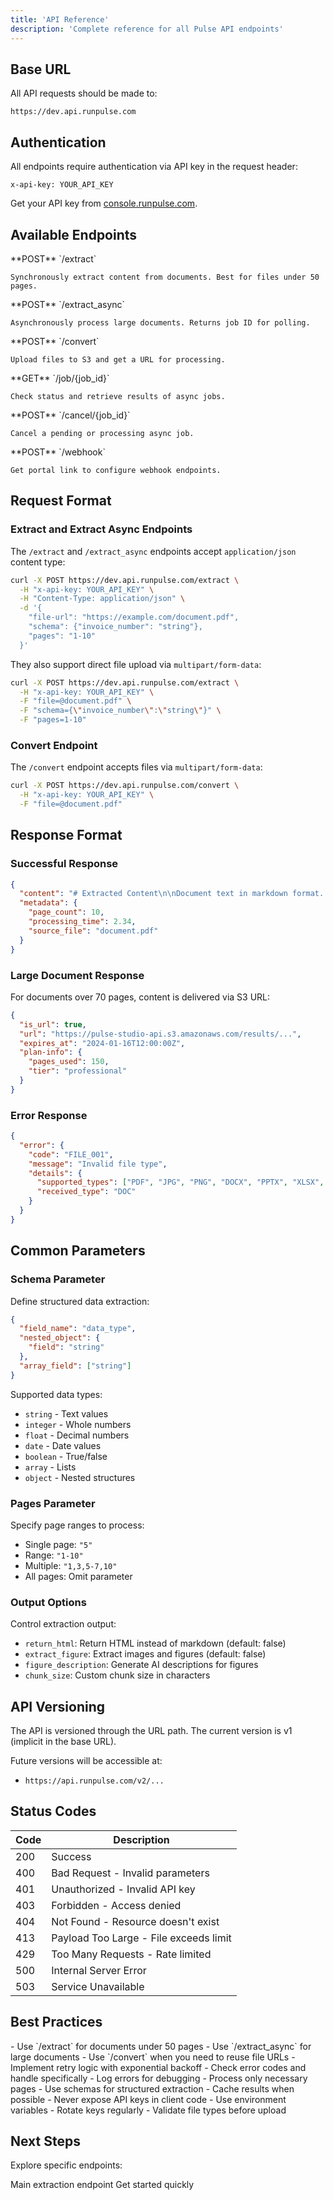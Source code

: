 ```yaml
---
title: 'API Reference'
description: 'Complete reference for all Pulse API endpoints'
---
```


## Base URL

All API requests should be made to:

```
https://dev.api.runpulse.com
```

## Authentication

All endpoints require authentication via API key in the request header:

```
x-api-key: YOUR_API_KEY
```

Get your API key from [console.runpulse.com](https://console.runpulse.com).

## Available Endpoints

<CardGroup cols={2}>
  <Card title="Extract" icon="file-export" href="/api-reference/endpoint/extract">
    **POST** `/extract`
    
    Synchronously extract content from documents. Best for files under 50 pages.
  </Card>
  
  <Card title="Extract Async" icon="clock" href="/api-reference/endpoint/extract_async">
    **POST** `/extract_async`
    
    Asynchronously process large documents. Returns job ID for polling.
  </Card>
  
  <Card title="Convert" icon="cloud-arrow-up" href="/api-reference/endpoint/convert">
    **POST** `/convert`
    
    Upload files to S3 and get a URL for processing.
  </Card>
  
  <Card title="Get Job Status" icon="magnifying-glass" href="/api-reference/endpoint/poll">
    **GET** `/job/{job_id}`
    
    Check status and retrieve results of async jobs.
  </Card>
  
  <Card title="Cancel Job" icon="xmark" href="/api-reference/endpoint/cancel">
    **POST** `/cancel/{job_id}`
    
    Cancel a pending or processing async job.
  </Card>
  
  <Card title="Configure Webhooks" icon="webhook" href="/api-reference/endpoint/webhook">
    **POST** `/webhook`
    
    Get portal link to configure webhook endpoints.
  </Card>
</CardGroup>

## Request Format

### Extract and Extract Async Endpoints

The `/extract` and `/extract_async` endpoints accept `application/json` content type:

```bash
curl -X POST https://dev.api.runpulse.com/extract \
  -H "x-api-key: YOUR_API_KEY" \
  -H "Content-Type: application/json" \
  -d '{
    "file-url": "https://example.com/document.pdf",
    "schema": {"invoice_number": "string"},
    "pages": "1-10"
  }'
```

They also support direct file upload via `multipart/form-data`:

```bash
curl -X POST https://dev.api.runpulse.com/extract \
  -H "x-api-key: YOUR_API_KEY" \
  -F "file=@document.pdf" \
  -F "schema={\"invoice_number\":\"string\"}" \
  -F "pages=1-10"
```

### Convert Endpoint

The `/convert` endpoint accepts files via `multipart/form-data`:

```bash
curl -X POST https://dev.api.runpulse.com/convert \
  -H "x-api-key: YOUR_API_KEY" \
  -F "file=@document.pdf"
```

## Response Format

### Successful Response

```json
{
  "content": "# Extracted Content\n\nDocument text in markdown format...",
  "metadata": {
    "page_count": 10,
    "processing_time": 2.34,
    "source_file": "document.pdf"
  }
}
```

### Large Document Response

For documents over 70 pages, content is delivered via S3 URL:

```json
{
  "is_url": true,
  "url": "https://pulse-studio-api.s3.amazonaws.com/results/...",
  "expires_at": "2024-01-16T12:00:00Z",
  "plan-info": {
    "pages_used": 150,
    "tier": "professional"
  }
}
```

### Error Response

```json
{
  "error": {
    "code": "FILE_001",
    "message": "Invalid file type",
    "details": {
      "supported_types": ["PDF", "JPG", "PNG", "DOCX", "PPTX", "XLSX", "HTML"],
      "received_type": "DOC"
    }
  }
}
```

## Common Parameters

### Schema Parameter

Define structured data extraction:

```json
{
  "field_name": "data_type",
  "nested_object": {
    "field": "string"
  },
  "array_field": ["string"]
}
```

Supported data types:
- `string` - Text values
- `integer` - Whole numbers
- `float` - Decimal numbers
- `date` - Date values
- `boolean` - True/false
- `array` - Lists
- `object` - Nested structures

### Pages Parameter

Specify page ranges to process:

- Single page: `"5"`
- Range: `"1-10"`
- Multiple: `"1,3,5-7,10"`
- All pages: Omit parameter

### Output Options

Control extraction output:

- `return_html`: Return HTML instead of markdown (default: false)
- `extract_figure`: Extract images and figures (default: false)
- `figure_description`: Generate AI descriptions for figures
- `chunk_size`: Custom chunk size in characters

## API Versioning

The API is versioned through the URL path. The current version is v1 (implicit in the base URL).

Future versions will be accessible at:
- `https://api.runpulse.com/v2/...`

## Status Codes

| Code | Description |
|------|-------------|
| 200 | Success |
| 400 | Bad Request - Invalid parameters |
| 401 | Unauthorized - Invalid API key |
| 403 | Forbidden - Access denied |
| 404 | Not Found - Resource doesn't exist |
| 413 | Payload Too Large - File exceeds limit |
| 429 | Too Many Requests - Rate limited |
| 500 | Internal Server Error |
| 503 | Service Unavailable |

## Best Practices

<AccordionGroup>
  <Accordion title="Use Appropriate Endpoints">
    - Use `/extract` for documents under 50 pages
    - Use `/extract_async` for large documents
    - Use `/convert` when you need to reuse file URLs
  </Accordion>

  <Accordion title="Handle Errors Gracefully">
    - Implement retry logic with exponential backoff
    - Check error codes and handle specifically
    - Log errors for debugging
  </Accordion>

  <Accordion title="Optimize Performance">
    - Process only necessary pages
    - Use schemas for structured extraction
    - Cache results when possible
  </Accordion>

  <Accordion title="Security">
    - Never expose API keys in client code
    - Use environment variables
    - Rotate keys regularly
    - Validate file types before upload
  </Accordion>
</AccordionGroup>

## Next Steps

Explore specific endpoints:

<CardGroup cols={2}>
  <Card title="Extract Endpoint" icon="file-export" href="/api-reference/endpoint/extract">
    Main extraction endpoint
  </Card>
  <Card title="Quickstart Guide" icon="rocket" href="/quickstart">
    Get started quickly
  </Card>
</CardGroup>
